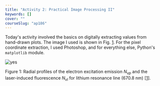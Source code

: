 ```yaml
---
title: "Activity 2: Practical Image Processing II"
keywords: []
cover: ""
courseSlug: "ap186"
---
```


Today's activity involved the basics on digitally extracting values from hand-drawn plots. The image I used is
shown in Fig. [1](#fig:radial-profile). For the pixel coordinate extraction, I used Photoshop, and
for everything else, Python's `matplotlib` module.


<Image
  publicId="svip/186/2-Practical2/graph-image"
  alt="yes"
  class="w-[50%] mx-auto"
/>


Figure 1: Radial profiles of the electron excitation emission $N_{vp}$ and the laser-induced fluorescence $N_{vl}$ for lithium resonance line (670.8 nm) [[1](#kadota1984)].
